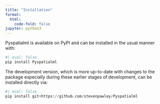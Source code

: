 ---
title: "Installation"
format:
  html:
    code-fold: false
jupyter: python3
---

Pyspatialml is available on PyPI and can be installed in the usual manner with:

```{python}
#| eval: false
pip install Pyspatialml
```

The development version, which is more up-to-date with changes to the package
especially during these earlier stages of development, can be installed
directly via:

```{python}
#| eval: false
pip install git+https://github.com/stevenpawley/Pyspatialml
```


